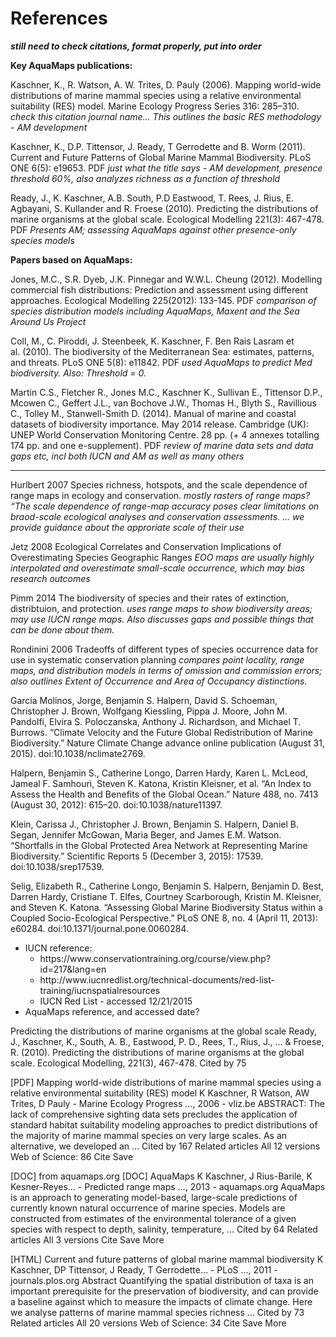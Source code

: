 # References

___still need to check citations, format properly, put into order___

<!--
Acknowledgments. List acknowledgments and funding sources. PNAS collaborates with FundRef to use a standard taxonomy of funder names. Dedications are rarely allowed.

References. References must be in PNAS style. Only published or in-press papers and books may be cited in the reference list. For references to in-press articles, please confirm with the cited journal that the article is in press and include a DOI number and online publication date. Unpublished abstracts of papers presented at meetings or references to "data not shown" are not permitted. References should be cited in numerical order as they appear in text, and all references, including for the SI, should be included in the main manuscript file. Because tables and figures will be inserted in the text where first cited, references in these sections should be numbered accordingly. Include the full title for each cited article. All authors (unless there are more than five) should be named in the citation. If there are more than five, list the first author's name followed by et al. Provide inclusive page ranges for journal articles and book chapters. Cite databases in the text or as footnotes.

Journal articles are cited as follows:

10. Neuhaus J-M, Sitcher L, Meins F, Jr, Boller T (1991) A short C-terminal sequence is necessary and sufficient for the targeting of chitinases to the plant vacuole. Proc Natl Acad Sci USA 88(22):10362–10366.
-->

__Key AquaMaps publications:__

Kaschner, K., R. Watson, A. W. Trites, D. Pauly (2006). Mapping world-wide distributions of marine mammal species using a relative environmental suitability (RES) model.  Marine Ecology Progress Series 316: 285–310. _check this citation journal name..._ _This outlines the basic RES methodology - AM development_

Kaschner, K., D.P. Tittensor, J. Ready, T Gerrodette and B. Worm (2011). Current and Future Patterns of Global Marine Mammal Biodiversity. PLoS ONE 6(5): e19653. PDF _just what the title says - AM development, presence threshold 60%, also analyzes richness as a function of threshold_

Ready, J., K. Kaschner, A.B. South, P.D Eastwood, T. Rees, J. Rius, E. Agbayani, S. Kullander and R. Froese (2010). Predicting the distributions of marine organisms at the global scale. Ecological Modelling 221(3): 467-478. PDF _Presents AM; assessing AquaMaps against other presence-only species models_

__Papers based on AquaMaps:__

Jones, M.C., S.R. Dyeb, J.K. Pinnegar and W.W.L. Cheung (2012). Modelling commercial fish distributions: Prediction and assessment using different approaches. Ecological Modelling 225(2012): 133-145. PDF _comparison of species distribution models including AquaMaps, Maxent and the Sea Around Us Project_

Coll, M., C. Piroddi, J. Steenbeek, K. Kaschner, F. Ben Rais Lasram et al. (2010). The biodiversity of the Mediterranean Sea: estimates, patterns, and threats. PLoS ONE 5(8): e11842. PDF _used AquaMaps to predict Med biodiversity.  Also: Threshold = 0._

Martin C.S., Fletcher R., Jones M.C., Kaschner K., Sullivan E., Tittensor D.P., Mcowen C., Geffert J.L., van Bochove J.W., Thomas H., Blyth S., Ravillious C., Tolley M., Stanwell-Smith D. (2014). Manual of marine and coastal datasets of biodiversity importance. May 2014 release. Cambridge (UK): UNEP World Conservation Monitoring Centre. 28 pp. (+ 4 annexes totalling 174 pp. and one e-supplement). PDF _review of marine data sets and data gaps etc, incl both IUCN and AM as well as many others_

-----

Hurlbert 2007 Species richness, hotspots, and the scale dependence of range maps in ecology and conservation. _mostly rasters of range maps?  "The scale dependence of range-map accuracy poses clear limitations on braod-scale ecological analyses and conservation assessments.  ... we provide guidance about the approriate scale of their use_

Jetz 2008 Ecological Correlates and Conservation Implications of Overestimating Species Geographic Ranges _EOO maps are usually highly interpolated and overestimate small-scale occurrence, which may bias research outcomes_

Pimm 2014 The biodiversity of species and their rates of extinction, distribtuion, and protection. _uses range maps to show biodiversity areas; may use IUCN range maps.  Also discusses gaps and possible things that can be done about them._

Rondinini 2006 Tradeoffs of different types of species occurrence data for use in systematic conservation planning _compares point locality, range maps, and distribution models in terms of omission and commission errors; also outlines Extent of Occurrence and Area of Occupancy distinctions._

García Molinos, Jorge, Benjamin S. Halpern, David S. Schoeman, Christopher J. Brown, Wolfgang Kiessling, Pippa J. Moore, John M. Pandolfi, Elvira S. Poloczanska, Anthony J. Richardson, and Michael T. Burrows. “Climate Velocity and the Future Global Redistribution of Marine Biodiversity.” Nature Climate Change advance online publication (August 31, 2015). doi:10.1038/nclimate2769.

Halpern, Benjamin S., Catherine Longo, Darren Hardy, Karen L. McLeod, Jameal F. Samhouri, Steven K. Katona, Kristin Kleisner, et al. “An Index to Assess the Health and Benefits of the Global Ocean.” Nature 488, no. 7413 (August 30, 2012): 615–20. doi:10.1038/nature11397.

Klein, Carissa J., Christopher J. Brown, Benjamin S. Halpern, Daniel B. Segan, Jennifer McGowan, Maria Beger, and James E.M. Watson. “Shortfalls in the Global Protected Area Network at Representing Marine Biodiversity.” Scientific Reports 5 (December 3, 2015): 17539. doi:10.1038/srep17539.

Selig, Elizabeth R., Catherine Longo, Benjamin S. Halpern, Benjamin D. Best, Darren Hardy, Cristiane T. Elfes, Courtney Scarborough, Kristin M. Kleisner, and Steven K. Katona. “Assessing Global Marine Biodiversity Status within a Coupled Socio-Ecological Perspective.” PLoS ONE 8, no. 4 (April 11, 2013): e60284. doi:10.1371/journal.pone.0060284.

* IUCN reference:
    * https://www.conservationtraining.org/course/view.php?id=217&lang=en
    * http://www.iucnredlist.org/technical-documents/red-list-training/iucnspatialresources
    * IUCN Red List - accessed 12/21/2015

* AquaMaps reference, and accessed date?


Predicting the distributions of marine organisms at the global scale
Ready, J., Kaschner, K., South, A. B., Eastwood, P. D., Rees, T., Rius, J., ... & Froese, R. (2010). Predicting the distributions of marine organisms at the global scale. Ecological Modelling, 221(3), 467-478.
Cited by 75 

[PDF] Mapping world-wide distributions of marine mammal species using a relative environmental suitability (RES) model
K Kaschner, R Watson, AW Trites, D Pauly - Marine Ecology Progress …, 2006 - vliz.be
ABSTRACT: The lack of comprehensive sighting data sets precludes the application of 
standard habitat suitability modeling approaches to predict distributions of the majority of 
marine mammal species on very large scales. As an alternative, we developed an ...
Cited by 167 Related articles All 12 versions Web of Science: 86 Cite Save

[DOC] from aquamaps.org
[DOC] AquaMaps
K Kaschner, J Rius-Barile, K Kesner-Reyes… - Predicted range maps …, 2013 - aquamaps.org
AquaMaps is an approach to generating model-based, large-scale predictions of currently 
known natural occurrence of marine species. Models are constructed from estimates of the 
environmental tolerance of a given species with respect to depth, salinity, temperature, ...
Cited by 64 Related articles All 3 versions Cite Save More

[HTML] Current and future patterns of global marine mammal biodiversity
K Kaschner, DP Tittensor, J Ready, T Gerrodette… - PLoS …, 2011 - journals.plos.org
Abstract Quantifying the spatial distribution of taxa is an important prerequisite for the 
preservation of biodiversity, and can provide a baseline against which to measure the 
impacts of climate change. Here we analyse patterns of marine mammal species richness ...
Cited by 73 Related articles All 20 versions Web of Science: 34 Cite Save More
